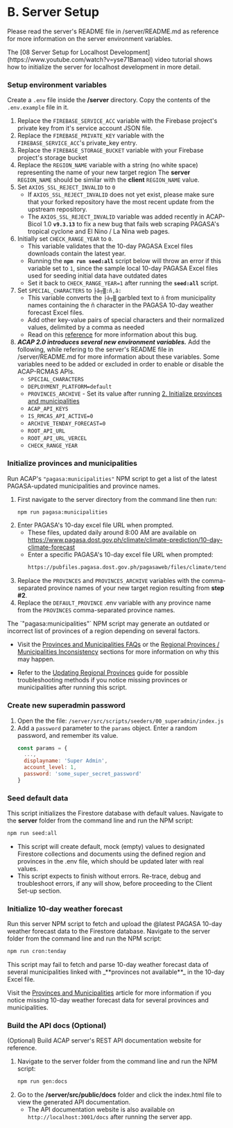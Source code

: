 
# B. Server Setup

Please read the server's README file in /server/README.md as reference for more information on the server environment variables.

<Callout emoji="ℹ️">
The [08 Server Setup for Localhost Development](https://www.youtube.com/watch?v=yse71BamaoI) video tutorial shows how to initialize the server for localhost development in more detail.
</Callout>

<Steps>

### Setup environment variables

Create a `.env` file inside the **/server** directory. Copy the contents of the `.env.example` file in it.

1. Replace the `FIREBASE_SERVICE_ACC` variable with the Firebase project's private key from it's service account JSON file.
2. Replace the `FIREBASE_PRIVATE_KEY` variable with the `FIREBASE_SERVICE_ACC`'s private_key entry.
3. Replace the `FIREBASE_STORAGE_BUCKET` variable with your Firebase project's storage bucket
4. Replace the `REGION_NAME` variable with a string (no white space) representing the name of your new target region
   <Callout type="info" emoji="ℹ️">
   The **server** `REGION_NAME` should be similar with the **client** `REGION_NAME` value.
   </Callout>
5. Set `AXIOS_SSL_REJECT_INVALID` to `0`
   - If `AXIOS_SSL_REJECT_INVALID` does not yet exist, please make sure that your forked repository have the most recent update from the upstream repository.
   - The `AXIOS_SSL_REJECT_INVALID` variable was added recently in ACAP-Bicol 1.0 **`v9.3.13`** to fix a new bug that fails web scraping PAGASA's tropical cyclone and El Nino / La Nina web pages.
6. Initially set `CHECK_RANGE_YEAR` to `0`.
   - This variable validates that the 10-day PAGASA Excel files downloads contain the latest year.
   - Running the **`npm run seed:all`** script below will throw an error if this variable set to `1`, since the sample local 10-day PAGASA Excel files used for seeding initial data have outdated dates
   - Set it back to `CHECK_RANGE_YEAR=1` after running the **`seed:all`** script.
7. Set `SPECIAL_CHARACTERS` to `├â┬▒:ñ,â:`
   - This variable converts the `├â┬▒` garbled text to `ñ` from municipality names containing the ñ character in the PAGASA 10-day weather forecast Excel files.
   - Add other key-value pairs of special characters and their normalized values, delimited by a comma as needed
   - Read on this [reference](https://github.com/ciatph/ph-municipalities/issues/61) for more information about this bug.
8. **_ACAP 2.0 introduces several new environment variables._** Add the following, while refering to the server's README file in /server/README.md for more information about these variables. Some variables need to be added or excluded in order to enable or disable the ACAP-RCMAS APIs.
   - `SPECIAL_CHARACTERS`
   - `DEPLOYMENT_PLATFORM=default`
   - `PROVINCES_ARCHIVE` - Set its value after running [2. Initialize provinces and municipalities](#initialize-provinces-and-municipalities)
   - `ACAP_API_KEYS`
   - `IS_RMCAS_API_ACTIVE=0`
   - `ARCHIVE_TENDAY_FORECAST=0`
   - `ROOT_API_URL`
   - `ROOT_API_URL_VERCEL`
   - `CHECK_RANGE_YEAR`

### Initialize provinces and municipalities

Run ACAP's `"pagasa:municipalities"` NPM script to get a list of the latest  PAGASA-updated municipalities and province names.

1. First navigate to the server directory from the command line then run:
   ```bash copy
   npm run pagasa:municipalities
   ```
2. Enter PAGASA's 10-day excel file URL when prompted.
   - These files, updated daily around 8:00 AM are available on https://www.pagasa.dost.gov.ph/climate/climate-prediction/10-day-climate-forecast
   - Enter a specific PAGASA's 10-day excel file URL when prompted:
      ```bash copy
      https://pubfiles.pagasa.dost.gov.ph/pagasaweb/files/climate/tendayweatheroutlook/day1.xlsx
      ```
3. Replace the `PROVINCES` and `PROVINCES_ARCHIVE` variables with the comma-separated province names of your new target region resulting from **step #2**.
4. Replace the `DEFAULT_PROVINCE` .env variable with any province name from the `PROVINCES` comma-separated province names.

<Callout type="warning">
The `"pagasa:municipalities"` NPM script may generate an outdated or incorrect list of provinces of a region depending on several factors.

- Visit the [Provinces and Municipalities FAQs](/articles/provinces-municipalities/#faqs) or the [Regional Provinces / Municipalities Inconsistency](/articles/provinces-municipalities/#regional-provinces--municipalities-inconsistency) sections for more information on why this may happen.

- Refer to the [Updating Regional Provinces](/articles/provinces-municipalities/#updating-regional-provinces) guide for possible troubleshooting methods if you notice missing provinces or municipalities after running this script.
</Callout>

### Create new superadmin password

1. Open the the file: `/server/src/scripts/seeders/00_superadmin/index.js`
2. Add a `password` parameter to the `params` object. Enter a random password, and remember its value.
   ```js copy
   const params = {
     ...,
     displayname: 'Super Admin',
     account_level: 1,
     password: 'some_super_secret_password'
   }
   ```

### Seed default data

This script initializes the Firestore database with default values. Navigate to the **server** folder from the command line and run the NPM script:

```bash copy
npm run seed:all
```

- This script will create default, mock (empty) values to designated Firestore collections and documents using the defined region and provinces in the .env file, which should be updated later with real values.
- This script expects to finish without errors. Re-trace, debug and troubleshoot errors, if any will show, before proceeding to the Client Set-up section.

### Initialize 10-day weather forecast

Run this server NPM script to fetch and upload the @latest PAGASA 10-day weather forecast data to the Firestore database. Navigate to the server folder from the command line and run the NPM script:

```bash copy
npm run cron:tenday
```

<Callout type="warning">
This script may fail to fetch and parse 10-day weather forecast data of several municipalities linked with _**provinces not available**_ in the 10-day Excel file.

Visit the [Provinces and Municipalities](/articles/provinces-municipalities) article for more information if you notice missing 10-day weather forecast data for several provinces and municipalities.
</Callout>

### Build the API docs (Optional)

(Optional) Build ACAP server's REST API documentation website for reference.

1. Navigate to the server folder from the command line and run the NPM script:
   ```bash copy
   npm run gen:docs
   ```
2. Go to the **/server/src/public/docs** folder and click the index.html file to view the generated API documentation.
   - The API documentation website is also available on `http://localhost:3001/docs` after running the server app.

</Steps>
